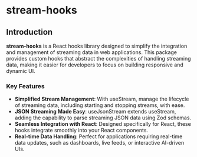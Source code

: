 # stream-hooks

## Introduction

**stream-hooks** is a React hooks library designed to simplify the integration and management of streaming data in web applications. This package provides custom hooks that abstract the complexities of handling streaming data, making it easier for developers to focus on building responsive and dynamic UI.

### Key Features

 - **Simplified Stream Management**: With useStream, manage the lifecycle of streaming data, including starting and stopping streams, with ease.
 - **JSON Streaming Made Easy**: useJsonStream extends useStream, adding the capability to parse streaming JSON data using Zod schemas.
 - **Seamless Integration with React**: Designed specifically for React, these hooks integrate smoothly into your React components.
 - **Real-time Data Handling**: Perfect for applications requiring real-time data updates, such as dashboards, live feeds, or interactive AI-driven UIs.

